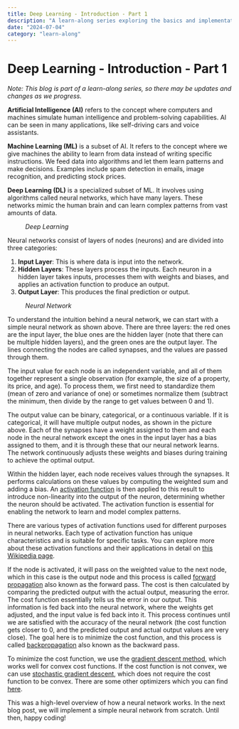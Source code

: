```yaml
---
title: Deep Learning - Introduction - Part 1
description: "A learn-along series exploring the basics and implementation of neural networks."
date: "2024-07-04"
category: "learn-along"
---
```

# Deep Learning - Introduction - Part 1

*Note: This blog is part of a learn-along series, so there may be updates and changes as we progress.*

**Artificial Intelligence (AI)** refers to the concept where computers and machines simulate human intelligence and problem-solving capabilities. AI can be seen in many applications, like self-driving cars and voice assistants.

**Machine Learning (ML)** is a subset of AI. It refers to the concept where we give machines the ability to learn from data instead of writing specific instructions. We feed data into algorithms and let them learn patterns and make decisions. Examples include spam detection in emails, image recognition, and predicting stock prices.

**Deep Learning (DL)** is a specialized subset of ML. It involves using algorithms called neural networks, which have many layers. These networks mimic the human brain and can learn complex patterns from vast amounts of data. 

<figure className="flex flex-col w-full items-center gap-0">
<object type="image/svg+xml" data="/images/Deep Learning - Introduction - Part 1/image-1.svg" className="w-full" alt=""></object>
  <i>Deep Learning</i>
</figure>

Neural networks consist of layers of nodes (neurons) and are divided into three categories:
1. **Input Layer**: This is where data is input into the network.
2. **Hidden Layers**: These layers process the inputs. Each neuron in a hidden layer takes inputs, processes them with weights and biases, and applies an activation function to produce an output.
3. **Output Layer**: This produces the final prediction or output.

<figure className="flex flex-col w-full items-center gap-0">
<object type="image/svg+xml" data="/images/Deep Learning - Introduction - Part 1/image-2.svg" className="w-full" alt=""></object>
  <i>Neural Network</i>
</figure>

To understand the intuition behind a neural network, we can start with a simple neural network as shown above. There are three layers: the red ones are the input layer, the blue ones are the hidden layer (note that there can be multiple hidden layers), and the green ones are the output layer. The lines connecting the nodes are called synapses, and the values are passed through them.

The input value for each node is an independent variable, and all of them together represent a single observation (for example, the size of a property, its price, and age). To process them, we first need to standardize them (mean of zero and variance of one) or sometimes normalize them (subtract the minimum, then divide by the range to get values between 0 and 1).

The output value can be binary, categorical, or a continuous variable. If it is categorical, it will have multiple output nodes, as shown in the picture above. Each of the synapses have a weight assigned to them and each node in the neural network except the ones in the input layer has a bias assigned to them, and it is through these that our neural network learns. The network continuously adjusts these weights and biases during training to achieve the optimal output.

Within the hidden layer, each node receives values through the synapses. It performs calculations on these values by computing the weighted sum and adding a bias. An [activation function](https://en.wikipedia.org/wiki/Activation_function) is then applied to this result to introduce non-linearity into the output of the neuron, determining whether the neuron should be activated. The activation function is essential for enabling the network to learn and model complex patterns.

There are various types of activation functions used for different purposes in neural networks. Each type of activation function has unique characteristics and is suitable for specific tasks. You can explore more about these activation functions and their applications in detail on [this Wikipedia page](https://en.wikipedia.org/wiki/Activation_function).

If the node is activated, it will pass on the weighted value to the next node, which in this case is the output node and this process is called [forward propagation](https://h2o.ai/wiki/forward-propagation/#:~:text=Forward%20propagation%20is%20where%20input,moves%20to%20the%20successive%20layer.) also known as the forward pass. The cost is then calculated by comparing the predicted output with the actual output, measuring the error. The cost function essentially tells us the error in our output. This information is fed back into the neural network, where the weights get adjusted, and the input value is fed back into it. This process continues until we are satisfied with the accuracy of the neural network (the cost function gets closer to 0, and the predicted output and actual output values are very close). The goal here is to minimize the cost function, and this process is called [backpropagation](https://en.wikipedia.org/wiki/Backpropagation) also known as the backward pass.

To minimize the cost function, we use the [gradient descent method](https://en.wikipedia.org/wiki/Gradient_descent), which works well for convex cost functions. If the cost function is not convex, we can use [stochastic gradient descent](https://en.wikipedia.org/wiki/Stochastic_gradient_descent), which does not require the cost function to be convex. There are some other optimizers which you can find [here](https://ml-cheatsheet.readthedocs.io/en/latest/optimizers.html).

This was a high-level overview of how a neural network works. In the next blog post, we will implement a simple neural network from scratch. Until then, happy coding!